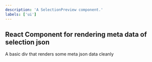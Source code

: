 ```yaml
---
description: 'A SelectionPreview component.'
labels: ['ui']
---
```



## React Component for rendering meta data of selection json

A basic div that renders some meta json data cleanly
